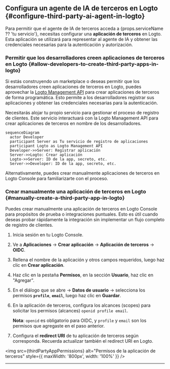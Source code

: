 
## Configura un agente de IA de terceros en Logto \{#configure-third-party-ai-agent-in-logto}

Para permitir que el agente de IA de terceros acceda a {props.serviceName ?? 'tu servicio'}, necesitas configurar una **aplicación de terceros** en Logto. Esta aplicación se utilizará para representar al agente de IA y obtener las credenciales necesarias para la autenticación y autorización.

### Permitir que los desarrolladores creen aplicaciones de terceros en Logto \{#allow-developers-to-create-third-party-apps-in-logto}

Si estás construyendo un marketplace o deseas permitir que los desarrolladores creen aplicaciones de terceros en Logto, puedes aprovechar la [Logto Management API](/integrate-logto/interact-with-management-api) para crear aplicaciones de terceros de forma programática. Esto permite a los desarrolladores registrar sus aplicaciones y obtener las credenciales necesarias para la autenticación.

Necesitarás alojar tu propio servicio para gestionar el proceso de registro de clientes. Este servicio interactuará con la Logto Management API para crear aplicaciones de terceros en nombre de los desarrolladores.

```mermaid
sequenceDiagram
  actor Developer
  participant Server as Tu servicio de registro de aplicaciones
  participant Logto as Logto Management API
  Developer->>Server: Registrar aplicación
  Server->>Logto: Crear aplicación
  Logto->>Server: ID de la app, secreto, etc.
  Server->>Developer: ID de la app, secreto, etc.
```

Alternativamente, puedes crear manualmente aplicaciones de terceros en Logto Console para familiarizarte con el proceso.

### Crear manualmente una aplicación de terceros en Logto \{#manually-create-a-third-party-app-in-logto}

Puedes crear manualmente una aplicación de terceros en Logto Console para propósitos de prueba o integraciones puntuales. Esto es útil cuando deseas probar rápidamente la integración sin implementar un flujo completo de registro de clientes.

1. Inicia sesión en tu Logto Console.
2. Ve a <CloudLink to="/applications">**Aplicaciones**</CloudLink> → **Crear aplicación** → **Aplicación de terceros** -> **OIDC**.
3. Rellena el nombre de la aplicación y otros campos requeridos, luego haz clic en **Crear aplicación**.
4. Haz clic en la pestaña **Permisos**, en la sección **Usuario**, haz clic en "Agregar".
5. En el diálogo que se abre -> **Datos de usuario** -> selecciona los permisos **`profile`**, **`email`**, luego haz clic en **Guardar**.
6. En la aplicación de terceros, configura los alcances (scopes) para solicitar los permisos (alcances) `openid profile email`.

   **Nota**: `openid` es obligatorio para OIDC, y `profile` y `email` son los permisos que agregaste en el paso anterior.

7. Configura el **redirect URI** de tu aplicación de terceros según corresponda. Recuerda actualizar también el redirect URI en Logto.

<img
  src={thirdPartyAppPermissions}
  alt="Permisos de la aplicación de terceros"
  style={{ maxWidth: '800px', width: '100%' }}
/>

---

<QuickStartsReference />
